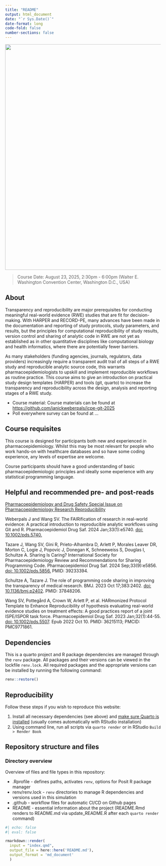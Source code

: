 ```yaml
---
title: "README"
output: html_document
date: "`r Sys.Date()`"
date-format: long
code-fold: false
number-sections: false
---
```


![](icpe25_logo.png){fig-align="center" width="728"}

> Course Date: August 23, 2025, 2:30pm - 6:00pm  (Walter E. Washington Convention Center, Washington D.C., USA)

## About {.unnumbered}

Transparency and reproducibility are major prerequisites for conducting meaningful real-world evidence (RWE) studies that are fit for decision-making. With HARPER and RECORD-PE, many advances have been made in the documentation and reporting of study protocols, study parameters, and results, but the principles for computational reproducibility of study results, version control and sharing of analytic code in RWE are not yet as established as in other quantitative disciplines like computational biology and health informatics, where there are potentially fewer barriers.

As many stakeholders (funding agencies, journals, regulators, data providers) increasingly require a transparent audit trail of all steps of a RWE study and reproducible analytic source code, this warrants pharmacoepidemiologists to upskill and implement reproducible workflows as routine practice. This course aims to give an introduction on practical study design templates (HARPER) and tools (git, quarto) to increase the transparency and reproducibility across the design, analysis and reporting stages of a RWE study.

:::: {.content-visible when-format="html"}
::: callout-tip
-   Course material: Course materials can be found at <https://github.com/janickweberpals/icpe-git-2025>
-   Poll everywhere survey can be found at ...
:::
::::

<!--#

## [Intro](https://docs.google.com/presentation/d/1j6LsWOIuNQbo8jRhGsEpOGSRuvrXpox-UIweZPemCco/edit?usp=sharing){.unnumbered}

<iframe src="https://docs.google.com/presentation/d/e/2PACX-1vRBPAY8Qv8iCTrckw7MXAJPKfO8WtvZCSZAcnLx097G2AHk78MY-AieJqCgdGVpYNobGfemmAINFBkK/embed?start=false&amp;loop=false&amp;delayms=3000" frameborder="0" width="725" height="440.6641" allowfullscreen="true" mozallowfullscreen="true" webkitallowfullscreen="true">

</iframe>

</iframe>

## [Outro](https://docs.google.com/presentation/d/1PVlWnePZY7WsqlGHuZ_BCd3VBXg4vB0FmN0rq2oSx7E/edit?usp=sharing){.unnumbered}

<iframe src="https://docs.google.com/presentation/d/e/2PACX-1vRZDmme11u8JNR5PgfJbucRySNw3TX2Prx9aD6iAS9XZmZZ0ui7Er3WCXiFiexn7Iap0vgyYCus4-Vh/embed?start=false&amp;loop=false&amp;delayms=3000" frameborder="0" width="725" height="440.6641" allowfullscreen="true" mozallowfullscreen="true" webkitallowfullscreen="true">

</iframe>

-->

## Course requisites {.unnumbered}

This course is designed for participants both new and experienced in pharmacoepidemiology. Whilst this may be most relevant for people who work hands-on with healthcare databases and so have some coding experience, any levels of expertise are welcome.

::: {.content-visible when-format="html"}
::: callout-important
Course participants should have a good understanding of basic pharmacoepidemiologic principles and ideally some experience with any statistical programming language.
:::
:::

## Helpful and recommended pre- and post-reads {.unnumbered}

[Pharmacoepidemiology and Drug Safety Special Issue on Pharmacoepidemiology Research Reproducibility](https://onlinelibrary.wiley.com/doi/toc/10.1002/(ISSN)1099-1557.research-reproducibility)

Weberpals J and Wang SV. The FAIRification of research in real-world evidence: A practical introduction to reproducible analytic workflows using Git and R. Pharmacoepidemiol Drug Saf. 2024 Jan;33(1):e5740. [doi: 10.1002/pds.5740.](https://onlinelibrary.wiley.com/doi/10.1002/pds.5740)

Tazare J, Wang SV, Gini R, Prieto-Alhambra D, Arlett P, Morales Leaver DR, Morton C, Logie J, Popovic J, Donegan K, Schneeweiss S, Douglas I, Schultze A. Sharing Is Caring? International Society for Pharmacoepidemiology Review and Recommendations for Sharing Programming Code. Pharmacoepidemiol Drug Saf. 2024 Sep;33(9):e5856. [doi: 10.1002/pds.5856.](https://onlinelibrary.wiley.com/doi/10.1002/pds.5856) PMID: 39233394.

Schultze A, Tazare J. The role of programming code sharing in improving the transparency of medical research. BMJ. 2023 Oct 17;383:2402. [doi: 10.1136/bmj.p2402](https://www.bmj.com/content/383/bmj.p2402.long). PMID: 37848206.

Wang SV, Pottegård A, Crown W, Arlett P, et al. HARmonized Protocol Template to Enhance Reproducibility of hypothesis evaluating real-world evidence studies on treatment effects: A good practices report of a joint ISPE/ISPOR task force. Pharmacoepidemiol Drug Saf. 2023 Jan;32(1):44-55. [doi: 10.1002/pds.5507](https://onlinelibrary.wiley.com/doi/10.1002/pds.5507). Epub 2022 Oct 10. PMID: 36215113; PMCID: PMC9771861.

:::: {.content-visible when-format="html"}
## Dependencies {#sec-dependencies .unnumbered}

This is a quarto project and R package dependencies are managed through the `renv` package. All packages and their versions can be viewed in the lockfile `renv.lock`. All required packages and the appropriate versions can be installed by running the following command:

```r
renv::restore()
```

## Reproducibility {.unnumbered}

Follow these steps if you wish to reproduce this website:

::: callout-note
1.  Install all necessary dependencies (see above) and [make sure Quarto is installed](https://quarto.org/docs/get-started/) (usually comes automatically with RStudio installation)
2.  Using command line, run all scripts via `quarto render` or in RStudio `Build > Render Book`
:::

## Repository structure and files {.unnumbered}

### Directory overview {.unnumbered}

Overview of files and file types in this repository:

-   .Rprofile - defines paths, activates `renv`, options for Posit R package manager
-   renv/renv.lock - `renv` directories to manage R dependencies and versions used in this simulation
-   .github - workflow files for automatic CI/CD on Github pages
-   README - essential information about the project (README.Rmd renders to README.md via update_README.R after each `quarto render` command)
::::

```r
#| echo: false
#| eval: false

rmarkdown::render(
  input = "index.qmd", 
  output_file = here::here('README.md'), 
  output_format = 'md_document'
  )
```

